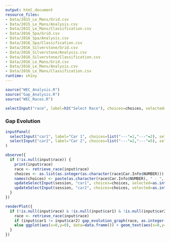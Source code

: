 ```yaml
---
output: html_document
resource_files:
- Data/2015_Le_Mans/Grid.csv
- Data/2015_Le_Mans/Analysis.csv
- Data/2015_Le_Mans/Classification.csv
- Data/2016_Spa/Grid.csv
- Data/2016_Spa/Analysis.csv
- Data/2016_Spa/Classification.csv
- Data/2016_Silverstone/Grid.csv
- Data/2016_Silverstone/Analysis.csv
- Data/2016_Silverstone/Classification.csv
- Data/2016_Le_Mans/Grid.csv
- Data/2016_Le_Mans/Analysis.csv
- Data/2016_Le_Mans/Classification.csv
runtime: shiny
---
```

```r
source("WEC_Analysis.R")
source("Gap_Analysis.R")
source("WEC_Races.R")
```

```r
selectInput("race", label=h3("Select Race"), choices=choices, selected="Le_Mans_2016")
```

### Gap Evolution
```r
inputPanel(
  selectInput("car1", label="Car 1", choices=list("---"=1,"---"=2), selected=2),
  selectInput("car2", label="Car 2", choices=list("---"=2,"---"=5), selected=5)
)

observe({
  if (!is.null(input$race)) {
    print(input$race)
    race <- retrieve_race(input$race)
    choices <- as.list(as.integer(as.character(race$Car.Info$NUMBER)))
    names(choices) <- paste(as.character(race$Car.Info$NUMBER), " - ", as.character(race$Car.Info$TEAM), " [", as.character(race$Car.Info$CLASS), "]", sep="")
    updateSelectInput(session, "car1", choices=choices, selected=as.integer(input$car1))
    updateSelectInput(session, "car2", choices=choices, selected=as.integer(input$car2))
  }
})

renderPlot({
  if (!is.null(input$race) & !is.null(input$car1) & !is.null(input$car2)) {
    race <- retrieve_race(input$race)
    if (input$car1 != input$car2) gap_evolution_graph(race, as.integer(input$car1), as.integer(input$car2))
    else ggplot(aes(x=0,y=0), data=data.frame()) + geom_text(aes(x=0,y=0), label="Please select two different cars.")
  }
})
```
